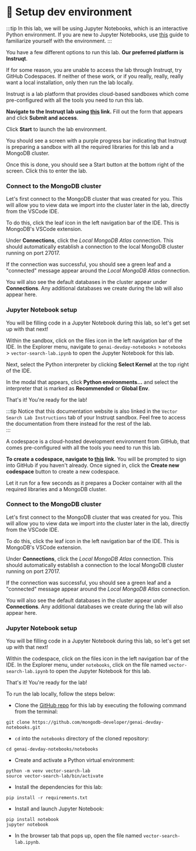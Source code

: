 
# 👐 Setup dev environment

:::tip
In this lab, we will be using Jupyter Notebooks, which is an interactive Python environment. If you are new to Jupyter Notebooks, use <a href="./jupyter-notebooks">this</a> guide to familiarize yourself with the environment.
:::

You have a few different options to run this lab. **Our preferred platform is Instruqt**.

If for some reason, you are unable to access the lab through Instruqt, try GitHub Codespaces. If neither of these work, or if you really, really, really want a local installation, only then run the lab locally.

<Tabs groupId="setup options">
<TabItem value="Instruqt" label="Instruqt">

Instruqt is a lab platform that provides cloud-based sandboxes which come pre-configured with all the tools you need to run this lab.

**Navigate to the Instruqt lab using [this](http://mdb.link/instruqt-ai) link.** Fill out the form that appears and click **Submit and access**.

<Screenshot url="https://play.instruqt.com" src="img/screenshots/20-dev-env/2-dev-env-setup/instruqt/1-submit-form.png" alt="Submit Instruqt form" />

Click **Start** to launch the lab environment.

<Screenshot url="https://play.instruqt.com" src="img/screenshots/20-dev-env/2-dev-env-setup/instruqt/2-start-sandbox-setup.png" alt="Start Instruqt sandbox" />

You should see a screen with a purple progress bar indicating that Instruqt is preparing a sandbox with all the required libraries for this lab and a MongoDB cluster.

Once this is done, you should see a Start button at the bottom right of the screen. Click this to enter the lab.

<Screenshot url="https://play.instruqt.com" src="img/screenshots/20-dev-env/2-dev-env-setup/instruqt/3-start-lab.png" alt="Start Instruqt lab" />

### Connect to the MongoDB cluster

Let's first connect to the MongoDB cluster that was created for you. This will allow you to view data we import into the cluster later in the lab, directly from the VSCode IDE.

To do this, click the leaf icon in the left navigation bar of the IDE. This is MongoDB's VSCode extension.

<Screenshot url="https://play.instruqt.com" src="img/screenshots/20-dev-env/2-dev-env-setup/instruqt/4-click-leaf.png" alt="Click leaf icon" />

Under **Connections**, click the _Local MongoDB Atlas_ connection. This should automatically establish a connection to the local MongoDB cluster running on port 27017.

<Screenshot url="https://play.instruqt.com" src="img/screenshots/20-dev-env/2-dev-env-setup/instruqt/5-connect-cluster.png" alt="Connect to the cluster" />

If the connection was successful, you should see a green leaf and a "connected" message appear around the _Local MongoDB Atlas_ connection.

You will also see the default databases in the cluster appear under **Connections**. Any additional databases we create during the lab will also appear here.

<Screenshot url="https://play.instruqt.com" src="img/screenshots/20-dev-env/2-dev-env-setup/instruqt/6-connection-successful.png" alt="Connection successful" />

### Jupyter Notebook setup

You will be filling code in a Jupyter Notebook during this lab, so let's get set up with that next!

Within the sandbox, click on the files icon in the left navigation bar of the IDE. In the Explorer menu, navigate to `genai-devday-notebooks` > `notebooks` > `vector-search-lab.ipynb` to open the Jupyter Notebook for this lab.

<Screenshot url="https://play.instruqt.com" src="img/screenshots/20-dev-env/2-dev-env-setup/instruqt/7-nav-notebook.png" alt="Navigate to the notebook" />

Next, select the Python interpreter by clicking **Select Kernel** at the top right of the IDE.

<Screenshot url="https://play.instruqt.com" src="img/screenshots/20-dev-env/2-dev-env-setup/instruqt/8-select-kernel.png" alt="Select kernel" />

In the modal that appears, click **Python environments...** and select the interpreter that is marked as **Recommended** or **Global Env**.

<Screenshot url="https://play.instruqt.com" src="img/screenshots/20-dev-env/2-dev-env-setup/instruqt/9-python-env-modal.png" alt="Select Python Environments" />

<Screenshot url="https://play.instruqt.com" src="img/screenshots/20-dev-env/2-dev-env-setup/instruqt/10-select-recommended.png" alt="Select recommended interpreter" />

That's it! You're ready for the lab!

:::tip
Notice that this documentation website is also linked in the `Vector Search Lab Instructions` tab of your Instruqt sandbox. Feel free to access the documentation from there instead for the rest of the lab.  
:::

</TabItem>

<TabItem value="GitHub Codespaces" label="GitHub Codespaces">

A codespace is a cloud-hosted development environment from GitHub, that comes pre-configured with all the tools you need to run this lab.

**To create a codespace, navigate to [this](https://github.com/codespaces/new/mongodb-developer/genai-devday-notebooks?quickstart=1) link.** You will be prompted to sign into GitHub if you haven't already. Once signed in, click the **Create new codespace** button to create a new codespace.

<Screenshot url="https://github.com/codespaces" src="img/screenshots/20-dev-env/2-dev-env-setup/codespaces/1-create-codespace.png" alt="Start a codespace" />

Let it run for a few seconds as it prepares a Docker container with all the required libraries and a MongoDB cluster.

### Connect to the MongoDB cluster

Let's first connect to the MongoDB cluster that was created for you. This will allow you to view data we import into the cluster later in the lab, directly from the VSCode IDE.

To do this, click the leaf icon in the left navigation bar of the IDE. This is MongoDB's VSCode extension.

<Screenshot url="https://github.com/codespaces" src="img/screenshots/20-dev-env/2-dev-env-setup/codespaces/2-click-leaf.png" alt="Click leaf icon" />

Under **Connections**, click the _Local MongoDB Atlas_ connection. This should automatically establish a connection to the local MongoDB cluster running on port 27017.

<Screenshot url="https://github.com/codespaces" src="img/screenshots/20-dev-env/2-dev-env-setup/codespaces/3-connect-cluster.png" alt="Connect to the cluster" />

If the connection was successful, you should see a green leaf and a "connected" message appear around the _Local MongoDB Atlas_ connection.

You will also see the default databases in the cluster appear under **Connections**. Any additional databases we create during the lab will also appear here.

<Screenshot url="https://github.com/codespaces" src="img/screenshots/20-dev-env/2-dev-env-setup/codespaces/4-connection-successful.png" alt="Connection successful" />

### Jupyter Notebook setup

You will be filling code in a Jupyter Notebook during this lab, so let's get set up with that next!

Within the codespace, click on the files icon in the left navigation bar of the IDE. In the Explorer menu, under `notebooks`, click on the file named `vector-search-lab.ipynb` to open the Jupyter Notebook for this lab.

<Screenshot url="https://github.com/codespaces" src="img/screenshots/20-dev-env/2-dev-env-setup/codespaces/5-nav-notebook.png" alt="Navigate to the notebook" />

That's it! You're ready for the lab!

</TabItem>

<TabItem value="Local" label="Local">

To run the lab locally, follow the steps below: 

* Clone the [GitHub repo](https://github.com/mongodb-developer/genai-devday-notebooks.git) for this lab by executing the following command from the terminal:

```
git clone https://github.com/mongodb-developer/genai-devday-notebooks.git
```

* `cd` into the `notebooks` directory of the cloned repository:

```
cd genai-devday-notebooks/notebooks
```

* Create and activate a Python virtual environment:

```
python -m venv vector-search-lab
source vector-search-lab/bin/activate
```

* Install the dependencies for this lab:

```
pip install -r requirements.txt
```

* Install and launch Jupyter Notebook:

```
pip install notebook
jupyter notebook
```

* In the browser tab that pops up, open the file named `vector-search-lab.ipynb`.

<Screenshot url="localhost:8888/tree" src="img/screenshots/20-dev-env/2-dev-env-setup/local/1-jupyter-notebook.png" alt="Jupyter Notebook" />

</TabItem>

</Tabs>